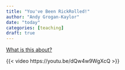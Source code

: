 ```yaml
---
title: "You've Been RickRolled!"
author: "Andy Grogan-Kaylor"
date: "today"
categories: [teaching]
draft: true
---
```


[What is this about?](https://en.wikipedia.org/wiki/Rickrolling)

{{< video https://youtu.be/dQw4w9WgXcQ >}}

